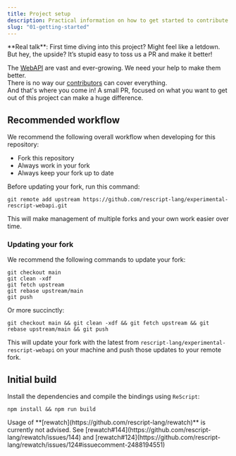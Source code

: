 ```yaml
---
title: Project setup
description: Practical information on how to get started to contribute to the project.
slug: "01-getting-started"
---
```



<Aside type="caution">
  **Real talk**: First time diving into this project? Might feel like a letdown.
  But hey, the upside? It’s stupid easy to toss us a PR and make it better!
</Aside>

The [WebAPI](https://developer.mozilla.org/en-US/docs/Web/API) are vast and ever-growing. We need your help to make them better.  
There is no way our [contributors](https://github.com/rescript-lang/experimental-rescript-webapi/graphs/contributors) can cover everything.  
And that's where you come in! A small PR, focused on what you want to get out of this project can make a huge difference.

## Recommended workflow

We recommend the following overall workflow when developing for this repository:

- Fork this repository
- Always work in your fork
- Always keep your fork up to date

Before updating your fork, run this command:

```shell
git remote add upstream https://github.com/rescript-lang/experimental-rescript-webapi.git
```

This will make management of multiple forks and your own work easier over time.

### Updating your fork

We recommend the following commands to update your fork:

```shell
git checkout main
git clean -xdf
git fetch upstream
git rebase upstream/main
git push
```

Or more succinctly:

```shell
git checkout main && git clean -xdf && git fetch upstream && git rebase upstream/main && git push
```

This will update your fork with the latest from `rescript-lang/experimental-rescript-webapi` on your machine and push those updates to your remote fork.

## Initial build

Install the dependencies and compile the bindings using `ReScript`:

```shell
npm install && npm run build
```

<Aside type="caution">
Usage of **[rewatch](https://github.com/rescript-lang/rewatch)** is currently not advised.  
See [rewatch#144](https://github.com/rescript-lang/rewatch/issues/144) and [rewatch#124](https://github.com/rescript-lang/rewatch/issues/124#issuecomment-2488194551)
</Aside>